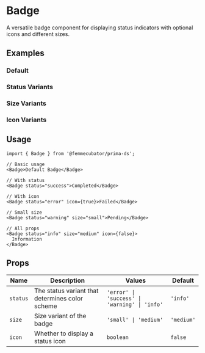 
<Meta of={BadgeStories} />

# Badge

A versatile badge component for displaying status indicators with optional icons and different sizes.

## Examples

### Default

<Canvas of={BadgeStories.Default} />

### Status Variants

<Canvas of={BadgeStories.StatusVariants} />

### Size Variants

<Canvas of={BadgeStories.SizeVariants} />

### Icon Variants

<Canvas of={BadgeStories.IconVariants} />

## Usage

```tsx
import { Badge } from '@femmecubator/prima-ds';

// Basic usage
<Badge>Default Badge</Badge>

// With status
<Badge status="success">Completed</Badge>

// With icon
<Badge status="error" icon={true}>Failed</Badge>

// Small size
<Badge status="warning" size="small">Pending</Badge>

// All props
<Badge status="info" size="medium" icon={false}>
  Information
</Badge>
```

## Props

<table>
  <thead>
    <tr>
      <th style={{ textAlign: 'left' }}>Name</th>
      <th style={{ textAlign: 'left' }}>Description</th>
      <th style={{ textAlign: 'left' }}>Values</th>
      <th style={{ textAlign: 'left' }}>Default</th>
    </tr>
  </thead>
  <tbody>
    <tr>
      <td>
        <code>status</code>
      </td>
      <td>The status variant that determines color scheme</td>
      <td>
        <code>'error' | 'success' | 'warning' | 'info'</code>
      </td>
      <td>
        <code>'info'</code>
      </td>
    </tr>
    <tr>
      <td>
        <code>size</code>
      </td>
      <td>Size variant of the badge</td>
      <td>
        <code>'small' | 'medium'</code>
      </td>
      <td>
        <code>'medium'</code>
      </td>
    </tr>
    <tr>
      <td>
        <code>icon</code>
      </td>
      <td>Whether to display a status icon</td>
      <td>
        <code>boolean</code>
      </td>
      <td>
        <code>false</code>
      </td>
    </tr>
  </tbody>
</table>
